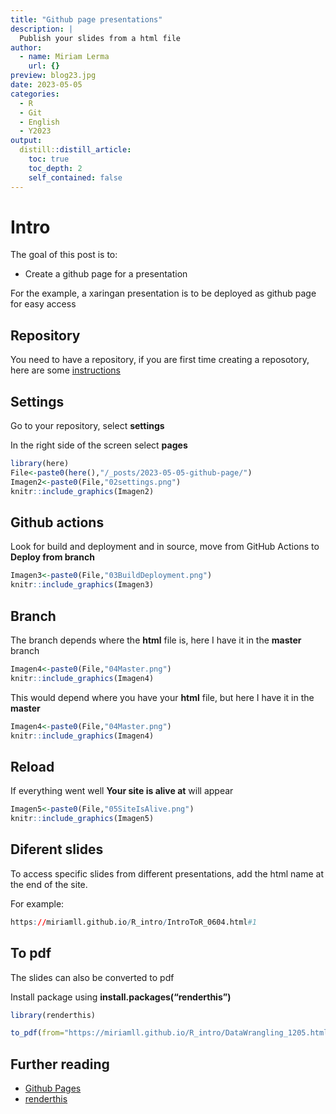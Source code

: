 ```yaml
---
title: "Github page presentations"
description: |
  Publish your slides from a html file
author:
  - name: Miriam Lerma
    url: {}
preview: blog23.jpg
date: 2023-05-05
categories:
  - R
  - Git
  - English
  - Y2023
output:
  distill::distill_article:
    toc: true
    toc_depth: 2
    self_contained: false
---
```



# Intro

The goal of this post is to:  

- Create a github page for a presentation

For the example, a xaringan presentation is to be deployed as github page for easy access

## Repository

You need to have a repository, if you are first time creating a reposotory, here are some [instructions](https://miriamll.github.io/git_pres/GitGithubZenodo#11)

## Settings

Go to your repository, select **settings**

In the right side of the screen select **pages**

```r
library(here)
File<-paste0(here(),"/_posts/2023-05-05-github-page/")
Imagen2<-paste0(File,"02settings.png")
knitr::include_graphics(Imagen2)
```
## Github actions

Look for build and deployment and in source, move from GitHub Actions to **Deploy from branch**

```r
Imagen3<-paste0(File,"03BuildDeployment.png")
knitr::include_graphics(Imagen3)
```

## Branch

The branch depends where the **html** file is, here I have it in the **master** branch

```r
Imagen4<-paste0(File,"04Master.png")
knitr::include_graphics(Imagen4)
```


This would depend where you have your **html** file, but here I have it in the **master**

```r
Imagen4<-paste0(File,"04Master.png")
knitr::include_graphics(Imagen4)
```

## Reload

If everything went well **Your site is alive at** will appear

```r
Imagen5<-paste0(File,"05SiteIsAlive.png")
knitr::include_graphics(Imagen5)
```

## Diferent slides

To access specific slides from different presentations, add the html name at the end of the site.

For example:

```r
https://miriamll.github.io/R_intro/IntroToR_0604.html#1
```


## To pdf

The slides can also be converted to pdf

Install package using **install.packages("renderthis")**

```r
library(renderthis)
```

```r
to_pdf(from="https://miriamll.github.io/R_intro/DataWrangling_1205.html")
```


## Further reading

- [Github Pages](https://pages.github.com/)  
- [renderthis](https://jhelvy.github.io/renderthis/articles/renderthis.html)
